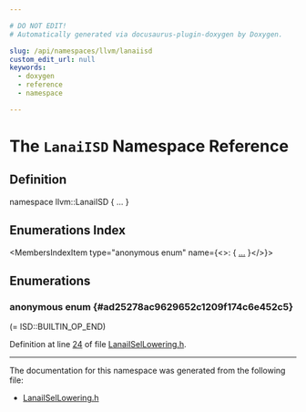 ```yaml
---

# DO NOT EDIT!
# Automatically generated via docusaurus-plugin-doxygen by Doxygen.

slug: /api/namespaces/llvm/lanaiisd
custom_edit_url: null
keywords:
  - doxygen
  - reference
  - namespace

---
```





# The `LanaiISD` Namespace Reference

<DoxygenPage pluginConfig={pluginConfig}>



## Definition

<CodeBlock>namespace llvm::LanaiISD &#123; ... &#125;</CodeBlock>

## Enumerations Index

<MembersIndex>

<MembersIndexItem
  type="anonymous enum"
  name={<>:  &#123; <a href="#ad25278ac9629652c1209f174c6e452c5">...</a> &#125;</>}>
</MembersIndexItem>

</MembersIndex>


<SectionDefinition>

## Enumerations

### anonymous enum  {#ad25278ac9629652c1209f174c6e452c5}

<MemberDefinition
  prototype="anonymous enum ">

<EnumerationList title="Enumeration values">

<Link id="ad25278ac9629652c1209f174c6e452c5a4f2bee12b7701cc272a03c197476fd05" />
<EnumerationListItem name="FIRST_NUMBER">
 (= ISD::BUILTIN&#95;OP&#95;END)
</EnumerationListItem>

<Link id="ad25278ac9629652c1209f174c6e452c5aa3913d4b5d42464ad035b5527e59c7a7" />
<EnumerationListItem name="ADJDYNALLOC">

</EnumerationListItem>

<Link id="ad25278ac9629652c1209f174c6e452c5a44d0e1be3aa913cd9ccf12fae9367fd0" />
<EnumerationListItem name="RET_GLUE">

</EnumerationListItem>

<Link id="ad25278ac9629652c1209f174c6e452c5a12d5dd8a0947cd6597f891e0a8704b21" />
<EnumerationListItem name="CALL">

</EnumerationListItem>

<Link id="ad25278ac9629652c1209f174c6e452c5a58cbda0910091469f7aeba5f63b3cc37" />
<EnumerationListItem name="SELECT_CC">

</EnumerationListItem>

<Link id="ad25278ac9629652c1209f174c6e452c5aaa24d48640a3740d0bd871b8e4f2caa1" />
<EnumerationListItem name="SETCC">

</EnumerationListItem>

<Link id="ad25278ac9629652c1209f174c6e452c5aef7f94d84072ce6e6319a50f8f8c11d6" />
<EnumerationListItem name="SET_FLAG">

</EnumerationListItem>

<Link id="ad25278ac9629652c1209f174c6e452c5a363fa7ee352c0bddf84ec49a8ec7ce7d" />
<EnumerationListItem name="SUBBF">

</EnumerationListItem>

<Link id="ad25278ac9629652c1209f174c6e452c5a0d25406775301054ef2379c222226828" />
<EnumerationListItem name="BR_CC">

</EnumerationListItem>

<Link id="ad25278ac9629652c1209f174c6e452c5afad5ee2c557f13b45946d9a5f3fb7a8f" />
<EnumerationListItem name="Wrapper">

</EnumerationListItem>

<Link id="ad25278ac9629652c1209f174c6e452c5a33053ccb5863a5434c66da114d535859" />
<EnumerationListItem name="HI">

</EnumerationListItem>

<Link id="ad25278ac9629652c1209f174c6e452c5a1d6061fbd4b396c1d563a04dbcf25458" />
<EnumerationListItem name="LO">

</EnumerationListItem>

<Link id="ad25278ac9629652c1209f174c6e452c5a5726930d17d6c6174280a3596c956cce" />
<EnumerationListItem name="SMALL">

</EnumerationListItem>

</EnumerationList>

Definition at line <a href="/docs/api/files/lib/lib/target/lib/target/lanai/lanaiisellowering-h/#l00024">24</a> of file <a href="/docs/api/files/lib/lib/target/lib/target/lanai/lanaiisellowering-h">LanaiISelLowering.h</a>.
</MemberDefinition>

</SectionDefinition>

<hr/>

The documentation for this namespace was generated from the following file:

<ul>
<li><a href="/docs/api/files/lib/lib/target/lib/target/lanai/lanaiisellowering-h">LanaiISelLowering.h</a></li>
</ul>

</DoxygenPage>
